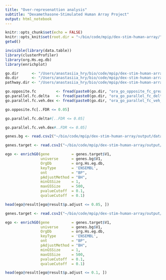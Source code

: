```yaml
---
title: "Over-represenattion analysis"
subtitle: "Dexamethasone-Stimulated Human Array Project"
output: html_notebook
---
```


```r
knitr::opts_chunk$set(echo = FALSE)
knitr::opts_knit$set(root.dir = "~/bio/code/mpip/dex-stim-human-array/")
getwd()
```
```r
invisible(library(data.table))
library(clusterProfiler)
library(org.Hs.eg.db)
library(enrichplot)
```

```r
go.dir      <- "/Users/anastasiia_hry/bio/code/mpip/dex-stim-human-array/data/ora/go/"
do.dir      <- "/Users/anastasiia_hry/bio/code/mpip/dex-stim-human-array/data/ora/do/"
pathway.dir <- "/Users/anastasiia_hry/bio/code/mpip/dex-stim-human-array/data/ora/pathway/"
```

```r
go.opposite.fc         <- fread(paste0(go.dir, "ora_go_opposite_fc_greater.csv"))
go.parallel.fc.delta   <- fread(paste0(go.dir, "ora_go_parallel_fc_delta_greater.csv"))
go.parallel.fc.veh.dex <- fread(paste0(go.dir, "ora_go_parallel_fc_veh_dex_greater.csv"))
```

```r
go.opposite.fc[..FDR <= 0.05]
```

```r
go.parallel.fc.delta#[..FDR <= 0.05]
```

```r
go.parallel.fc.veh.dex#..FDR <= 0.05]
```

```r
genes.bg <- read.csv2("~/bio/code/mpip/dex-stim-human-array/output/data/gene_expression/02_gene_lists_for_pathway_analysis/ensg_lst_bkgr.csv", header = F)
```

```r
genes.target <- read.csv2("~/bio/code/mpip/dex-stim-human-array/output/data/gene_expression/02_gene_lists_for_pathway_analysis/ensg_lst_opposite_fc_grp.csv", header = F)

ego <- enrichGO(gene          = genes.target$V1,
                universe      = genes.bg$V1,   
                OrgDb         = org.Hs.eg.db,
                keyType       = 'ENSEMBL',
                ont           = "BP",
                pAdjustMethod = "BH",
                minGSSize     = 1,
                maxGSSize     = 500,
                pvalueCutoff  = 0.1,
                qvalueCutoff  = 0.1)

head(ego@result[ego@result$p.adjust <= 0.05, ])
```

```r
genes.target <- read.csv2("~/bio/code/mpip/dex-stim-human-array/output/data/gene_expression/02_gene_lists_for_pathway_analysis/ensg_lst_parallel_fc_grp_veh_dex.csv", header = F)

ego <- enrichGO(gene          = genes.target$V1,
                universe      = genes.bg$V1,   
                OrgDb         = org.Hs.eg.db,
                keyType       = 'ENSEMBL',
                ont           = "BP",
                pAdjustMethod = "BH",
                minGSSize     = 1,
                maxGSSize     = 500,
                pvalueCutoff  = 0.1,
                qvalueCutoff  = 0.1)

head(ego@result[ego@result$p.adjust <= 0.1, ])
```